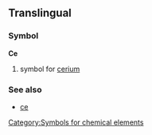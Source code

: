 ==Translingual==
===Symbol===
'''Ce'''
#{{chemistry}} symbol for [[cerium]]
===See also===
*[[ce]]
[[Category:Symbols for chemical elements]]